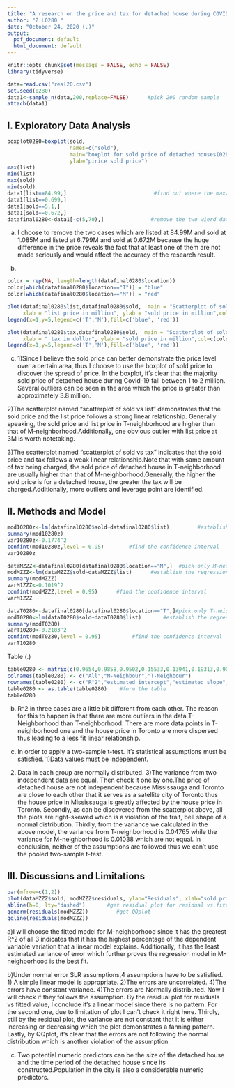 ```yaml
---
title: "A research on the price and tax for detached house during COVID-19(0280)"
author: "Z.L0280 "
date: "October 24, 2020 (.)"
output:
  pdf_document: default
  html_document: default
---
```

```r
knitr::opts_chunk$set(message = FALSE, echo = FALSE)
library(tidyverse)
```


```r
data=read.csv("real20.csv")
set.seed(0280)
data1<-sample_n(data,200,replace=FALSE)      #pick 200 random sample
attach(data1)
```


## I. Exploratory Data Analysis
```r
boxplot0280=boxplot(sold,
                    names=c("sold"),
                    main="boxplot for sold price of detached houses(0280)",
                    ylab="pirice sold price")
max(list)
min(list)
max(sold)
min(sold)
data1[list==84.99,]                            #find out where the max/min is in the data
data1[list==0.699,]
data1[sold==5.1,]
data1[sold==0.672,]
datafinal0280<-data1[-c(5,70),]               #remove the two wierd data point
```
a)
I choose to remove the two cases which are listed at 84.99M and sold at 1.085M and listed at 6.799M and sold at 0.672M because the huge difference in the price reveals the fact that at least one of them are not made seriously and would affect the accuracy of the research result.

b)
```r
color = rep(NA, length=length(datafinal0280$location))
color[which(datafinal0280$location=="T")] = "blue"
color[which(datafinal0280$location=="M")] = "red"

plot(datafinal0280$list,datafinal0280$sold,  main = "Scatterplot of sold vs list(0280)",
     xlab = "list price in million", ylab = "sold price in million",col=c(color))
legend(x=1,y=5,legend=c('T','M'),fill=c('blue', 'red'))                         #construct scattterplot for sold and list

plot(datafinal0280$tax,datafinal0280$sold,  main = "Scatterplot of sold vs tax(0280)",
     xlab = " tax in dollor", ylab = "sold price in million",col=c(color))
legend(x=1,y=5,legend=c('T','M'),fill=c('blue', 'red'))                         #construct scattterplot for sold and tax
```

c) 
1)Since I believe the sold price can better demonstrate the price level over a certain area, thus I choose to use the boxplot of sold price to  discover the spread of price. In the boxplot, it's clear that the majority  sold price of detached house during Covid-19 fall between 1 to 2 million. Several outliers can be seen in the area which the price is greater than approximately 3.8 million.


2)The scatterplot named "scatterplot of sold vs list" demonstrates that the sold price and the list price follows a strong linear relationship. Generally speaking, the sold price and list price in T-neighborhood are higher than that of M-neighborhood.Additionally, one obvious outlier with list price at 3M is worth notetaking.

3)The scatterplot named "scatterplot of sold vs tax" indicates that the sold price and tax follows a weak linear relationship.Note that with same amount of tax being charged, the sold price of detached house in T-neighborhood are usually higher than that of M-neighborhood.Generally, the higher the sold price is for a detached house, the greater the tax will be charged.Additionally, more outliers and leverage point are identified.


## II. Methods and Model
```r
mod10280z<-lm(datafinal0280$sold~datafinal0280$list)         #establish the regression model
summary(mod10280z)
var10280z<-0.1774^2
confint(mod10280z,level = 0.95)        #find the confidence interval
var10280z
```

```r
dataMZZZ<-datafinal0280[datafinal0280$location=="M",]  #pick only M-neighborhood
modMZZZ<-lm(dataMZZZ$sold~dataMZZZ$list)      #establish the regression model
summary(modMZZZ)
varM1ZZZ<-0.1019^2
confint(modMZZZ,level = 0.95)      #find the confidence interval
varM1ZZZ
```

```r
dataT0280<-datafinal0280[datafinal0280$location=="T",]#pick only T-neighborhood
modT0280<-lm(dataT0280$sold~dataT0280$list)       #establish the regression model
summary(modT0280)
varT10280<-0.2183^2
confint(modT0280,level = 0.95)          #find the confidence interval
varT10280
```
Table (.)
```r
table0280 <- matrix(c(0.9654,0.9858,0.9502,0.15533,0.13941,0.19313,0.90169,0.88974,0.89706,0.03147,0.01038,0.04765,2e-16,2e-16,2e-16,"(0.87763,0.92575)","(0.86708,0.91239)","(0.8575,0.9365)"),ncol=3,byrow=TRUE)
colnames(table0280) <- c("All","M-Neighbour","T-Neighbour")
rownames(table0280) <- c("R^2","estimated intercept","estimated slope","estimated variance of error","p-value","95% CI")
table0280 <- as.table(table0280)    #form the table
table0280
```
b) R^2 in three cases are a little bit different from each other. The reason for this to happen is that there are more outliers in the data T-Neighborhood than T-neighborhood. There are more data points in T-neighborhood one and the house price in Toronto are more dispersed thus leading to a less fit linear relationship.

c) In order to apply a two-sample t-test. It's statistical assumptions must be satisfied.
1)Data values must be independent.
2) Data in each group are normally distributed. 
3)The variance from two independent data are equal.
Then check it one by one.The price of detached house are not independent because Mississauga and Toronto are close to each other that it serves as a satellite city of Toronto thus the house price in Mississauga is greatly affected by the house price in Toronto. Secondly, as can be discovered from the scatterplot above, all the plots are right-skewed which is a violation of the trait, bell shape of a normal distribution. Thirdly, from the variance we calculated in the above model, the variance from T-neighborhood is 0.04765 while the variance for M-neighborhood is 0.01038 which are not equal. In conclusion, neither of the assumptions are followed thus we can't use the pooled two-sample t-test.

## III. Discussions and Limitations

```r
par(mfrow=c(1,2))
plot(dataMZZZ$sold, modMZZZ$residuals, ylab="Residuals", xlab="sold price for M-neighborhood", main="Residual plot for M(0280)")
abline(h=0, lty="dashed")       #get residual plot for residual vs.fitted value
qqnorm(residuals(modMZZZ))         #get QQplot
qqline(residuals(modMZZZ))
```
a)I will choose the fitted model for M-neighborhood since it has the greatest  R^2 of all 3 indicates that it has the highest percentage of the dependent variable variation that a linear model explains. Additionally, it has the least estimated variance of error which further proves the regression model in M-neighborhood is the best fit.



b)Under normal error SLR assumptions,4 assumptions have to be satisfied. 
1) A simple linear model is appropriate. 2)The errors are uncorrelated. 4)The errors have constant variance. 4)The errors are Normally distributed.
Now I will check if they follows the assumption. By the residual plot for residuals vs fitted value, I conclude it's a linear model since there is no pattern. For the second one, due to limitation of plot I can't check it right here. Thirdly, still by the residual plot, the variance are not constant that it is either increasing or decreasing which the plot demonstrates a fanning pattern. Lastly, by QQplot, it's clear that the errors are not following the normal distribution which is another violation of the assumption.


c) Two potential numeric predictors can be the size of the detached house and the time period of the detached house since its constructed.Population in the city is also a considerable numeric predictors.










